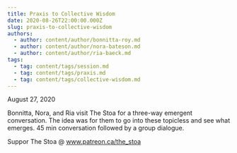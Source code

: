 ```yaml
---
title: Praxis to Collective Wisdom
date: 2020-08-26T22:00:00.000Z
slug: praxis-to-collective-wisdom
authors:
  - author: content/author/bonnitta-roy.md
  - author: content/author/nora-bateson.md
  - author: content/author/ria-baeck.md
tags:
  - tag: content/tags/session.md
  - tag: content/tags/praxis.md
  - tag: content/tags/collective-wisdom.md
---
```


August 27, 2020

Bonnitta, Nora, and Ria visit The Stoa for a three-way emergent conversation. The idea was for them to go into these topicless and see what emerges. 45 min conversation followed by a group dialogue.

Suppor The Stoa @ www.patreon.ca/the_stoa
